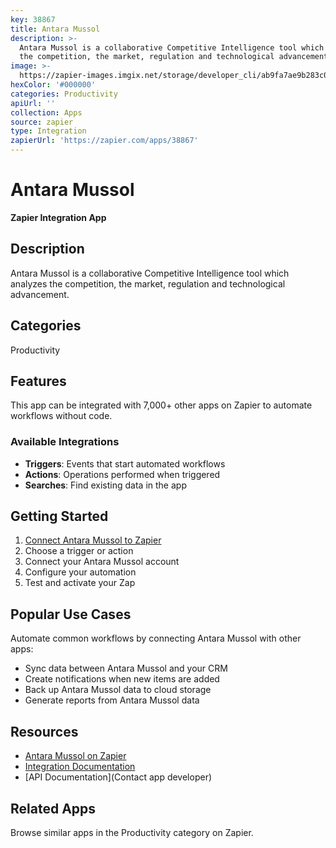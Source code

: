 ```yaml
---
key: 38867
title: Antara Mussol
description: >-
  Antara Mussol is a collaborative Competitive Intelligence tool which analyzes
  the competition, the market, regulation and technological advancement.
image: >-
  https://zapier-images.imgix.net/storage/developer_cli/ab9fa7ae9b283c0e89700028a0177dd2.png?auto=format%2Ccompress&ixlib=python-3.0.0&q=50
hexColor: '#000000'
categories: Productivity
apiUrl: ''
collection: Apps
source: zapier
type: Integration
zapierUrl: 'https://zapier.com/apps/38867'
---
```

# Antara Mussol

**Zapier Integration App**

## Description

Antara Mussol is a collaborative Competitive Intelligence tool which analyzes the competition, the market, regulation and technological advancement.

## Categories

Productivity

## Features

This app can be integrated with 7,000+ other apps on Zapier to automate workflows without code.

### Available Integrations

- **Triggers**: Events that start automated workflows
- **Actions**: Operations performed when triggered
- **Searches**: Find existing data in the app

## Getting Started

1. [Connect Antara Mussol to Zapier](https://zapier.com/apps/38867)
2. Choose a trigger or action
3. Connect your Antara Mussol account
4. Configure your automation
5. Test and activate your Zap

## Popular Use Cases

Automate common workflows by connecting Antara Mussol with other apps:

- Sync data between Antara Mussol and your CRM
- Create notifications when new items are added
- Back up Antara Mussol data to cloud storage
- Generate reports from Antara Mussol data

## Resources

- [Antara Mussol on Zapier](https://zapier.com/apps/38867)
- [Integration Documentation](https://zapier.com/apps/38867/integrations)
- [API Documentation](Contact app developer)

## Related Apps

Browse similar apps in the Productivity category on Zapier.
